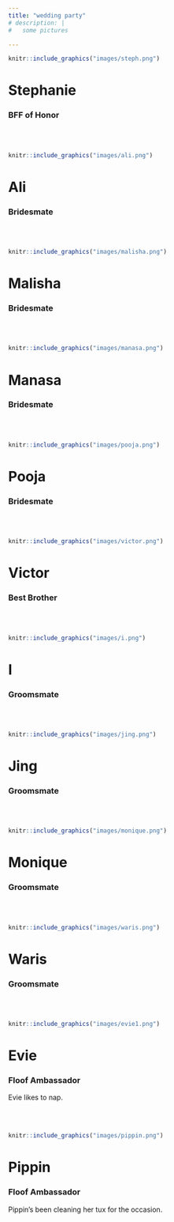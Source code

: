 ```yaml
---
title: "wedding party"
# description: |
#   some pictures

---
```




::: {.floatting}

```r
knitr::include_graphics("images/steph.png")
```
# Stephanie
### BFF of Honor

:::



<br>
<br>

::: {.floatting}

```r
knitr::include_graphics("images/ali.png")
```

# Ali
### Bridesmate

:::



<br>
<br>

::: {.floatting}

```r
knitr::include_graphics("images/malisha.png")
```

# Malisha
### Bridesmate

:::



<br>
<br>

::: {.floatting}

```r
knitr::include_graphics("images/manasa.png")
```

# Manasa
### Bridesmate

:::



<br>
<br>

::: {.floatting}

```r
knitr::include_graphics("images/pooja.png")
```

# Pooja
### Bridesmate

:::



<br>
<br>

::: {.floatting}

```r
knitr::include_graphics("images/victor.png")
```

# Victor
### Best Brother

:::


<br>
<br>

::: {.floatting}

```r
knitr::include_graphics("images/i.png")
```

# I
### Groomsmate

:::



<br>
<br>

::: {.floatting}

```r
knitr::include_graphics("images/jing.png")
```

# Jing
### Groomsmate

:::



<br>
<br>

::: {.floatting}

```r
knitr::include_graphics("images/monique.png")
```

# Monique
### Groomsmate

:::



<br>
<br>

::: {.floatting}

```r
knitr::include_graphics("images/waris.png")
```

# Waris
### Groomsmate

:::



<br>
<br>

::: {.floatting}

```r
knitr::include_graphics("images/evie1.png")
```
# Evie
### Floof Ambassador
Evie likes to nap.
:::



<br>
<br>

::: {.floatting}

```r
knitr::include_graphics("images/pippin.png")
```
# Pippin
### Floof Ambassador
Pippin's been cleaning her tux for the occasion. 
:::